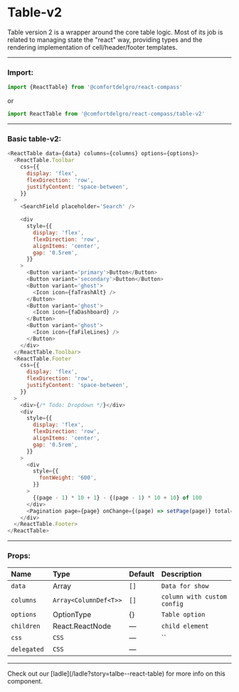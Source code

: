 
# Table-v2

Table version 2 is a wrapper around the core table logic. Most of its job is related to managing state the "react" way, providing types and the rendering implementation of cell/header/footer templates.

---

### Import:

```js
import {ReactTable} from '@comfortdelgro/react-compass'
```

or

```js
import ReactTable from '@comfortdelgro/react-compass/table-v2'
```

---

### Basic table-v2:

<section className={styles.textAreaShowcaseContainer}>
  <ReactTableStory />
</section>

```js
<ReactTable data={data} columns={columns} options={options}>
  <ReactTable.Toolbar
    css={{
      display: 'flex',
      flexDirection: 'row',
      justifyContent: 'space-between',
    }}
  >
    <SearchField placeholder='Search' />

    <div
      style={{
        display: 'flex',
        flexDirection: 'row',
        alignItems: 'center',
        gap: '0.5rem',
      }}
    >
      <Button variant='primary'>Button</Button>
      <Button variant='secondary'>Button</Button>
      <Button variant='ghost'>
        <Icon icon={faTrashAlt} />
      </Button>
      <Button variant='ghost'>
        <Icon icon={faDashboard} />
      </Button>
      <Button variant='ghost'>
        <Icon icon={faFileLines} />
      </Button>
    </div>
  </ReactTable.Toolbar>
  <ReactTable.Footer
    css={{
      display: 'flex',
      flexDirection: 'row',
      justifyContent: 'space-between',
    }}
  >
    <div>{/* Todo: Dropdown */}</div>
    <div
      style={{
        display: 'flex',
        flexDirection: 'row',
        alignItems: 'center',
        gap: '0.5rem',
      }}
    >
      <div
        style={{
          fontWeight: '600',
        }}
      >
        {(page - 1) * 10 + 1} - {(page - 1) * 10 + 10} of 100
      </div>
      <Pagination page={page} onChange={(page) => setPage(page)} total={10} />
    </div>
  </ReactTable.Footer>
</ReactTable>
```

---

### Props:

| Name         | Type                | Default | Description                 |
| :----------- | :------------------ | :------ | :-------------------------- |
| `data`       | Array               | `[]`    | `Data for show `            |
| `columns`    | `Array<ColumnDef<T>>` | `[]`    | `column with custom config` |
| `options`    | OptionType          | {}      | `Table option`              |
| `children`   | React.ReactNode     | —       | `child element`             |
| `css`        | `CSS`               | —       | ``                          |
| `delegated ` | `CSS`               | —       |                             |

---

<Callout>
  Check out our [ladle](/ladle?story=talbe--react-table) for more info on this
  component.
</Callout>
